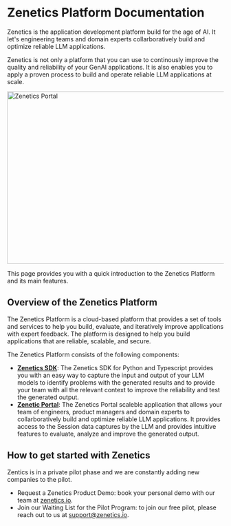 
# Zenetics Platform Documentation

Zenetics is the application development platform build for the age of AI. It let's engineering teams and domain experts collarboratively build and optimize reliable LLM applications.

Zenetics is not only a platform that you can use to continously improve the quality and reliability of your GenAI applications. It is also enables you to apply a proven process to build and operate reliable LLM applications at scale.

<Image className="my-8" src="/images/screens/12_zenetics_portal_session_details_json_2.png" alt="Zenetics Portal" width="1200" height="400" />

This page provides you with a quick introduction to the Zenetics Platform and its main features.


## Overview of the Zenetics Platform

The Zenetics Platform is a cloud-based platform that provides a set of tools and services to help you build, evaluate, and iteratively improve applications with expert feedback. The platform is designed to help you build applications that are reliable, scalable, and secure.

The Zenetics Platform consists of the following components:
* **[Zenetics SDK](/sdk/overview)**: The Zenetics SDK for Python and Typescript provides you with an easy way to capture the input and output of your LLM models to identify problems with the generated results and to provide your team with all the relevant context to improve the reliability and test the generated output.
* **[Zenetic Portal](/portal/overview)**: The Zenetics Portal scaleble application that allows your team of engineers, product managers and domain experts to collarboratively build and optimize reliable LLM applications. It provides access to the Session data captures by the LLM and provides intuitive features to evaluate, analyze and improve the generated output.


## How to get started with Zenetics

Zentics is in a private pilot phase and we are constantly adding new companies to the pilot. 

* Request a Zenetics Product Demo: book your personal demo with our team at [zenetics.io](https://www.zenetics.io/contact).
* Join our Waiting List for the Pilot Program: to join our free pilot, please reach out to us at support@zenetics.io. 
